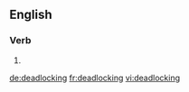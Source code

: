 
==English==

===Verb===
{{head|en}}

# {{present participle of|deadlock|lang=en}}

[[de:deadlocking]]
[[fr:deadlocking]]
[[vi:deadlocking]]